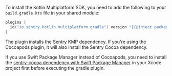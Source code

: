 To install the Kotlin Multiplatform SDK, you need to add the following to your `build.gradle.kts` file in your shared module:

```kotlin {filename:shared/build.gradle.kts}
plugins {
  id("io.sentry.kotlin.multiplatform.gradle") version "{{@inject packages.version('sentry.kotlin.kmp', '0.9.0') }}"
}
```

The plugin installs the Sentry KMP dependency. If you're using the Cocoapods plugin, it will also install the Sentry Cocoa dependency.

<Note>

If you use Swift Package Manager instead of Cocoapods, you need to install the [sentry-cocoa dependency with Swift Package Manager](/platforms/apple/guides/ios/install/swift-package-manager/) in your Xcode project first before executing the gradle plugin. 

</Note>
